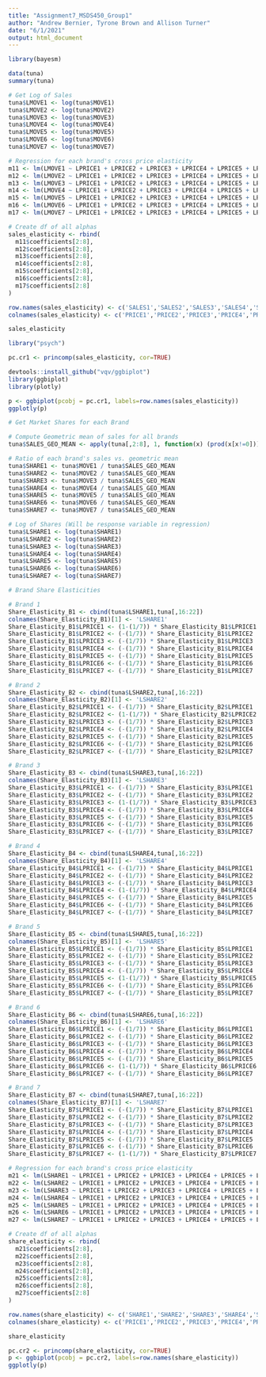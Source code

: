 ```yaml
---
title: "Assignment7_MSDS450_Group1"
author: "Andrew Bernier, Tyrone Brown and Allison Turner"
date: "6/1/2021"
output: html_document
---
```


```r
library(bayesm)
```

```r
data(tuna)
summary(tuna)

# Get Log of Sales
tuna$LMOVE1 <- log(tuna$MOVE1)
tuna$LMOVE2 <- log(tuna$MOVE2)
tuna$LMOVE3 <- log(tuna$MOVE3)
tuna$LMOVE4 <- log(tuna$MOVE4)
tuna$LMOVE5 <- log(tuna$MOVE5)
tuna$LMOVE6 <- log(tuna$MOVE6)
tuna$LMOVE7 <- log(tuna$MOVE7)

```

``` r

# Regression for each brand's cross price elasticity
m11 <- lm(LMOVE1 ~ LPRICE1 + LPRICE2 + LPRICE3 + LPRICE4 + LPRICE5 + LPRICE6 + LPRICE7, data = tuna)
m12 <- lm(LMOVE2 ~ LPRICE1 + LPRICE2 + LPRICE3 + LPRICE4 + LPRICE5 + LPRICE6 + LPRICE7, data = tuna)
m13 <- lm(LMOVE3 ~ LPRICE1 + LPRICE2 + LPRICE3 + LPRICE4 + LPRICE5 + LPRICE6 + LPRICE7, data = tuna)
m14 <- lm(LMOVE4 ~ LPRICE1 + LPRICE2 + LPRICE3 + LPRICE4 + LPRICE5 + LPRICE6 + LPRICE7, data = tuna)
m15 <- lm(LMOVE5 ~ LPRICE1 + LPRICE2 + LPRICE3 + LPRICE4 + LPRICE5 + LPRICE6 + LPRICE7, data = tuna)
m16 <- lm(LMOVE6 ~ LPRICE1 + LPRICE2 + LPRICE3 + LPRICE4 + LPRICE5 + LPRICE6 + LPRICE7, data = tuna)
m17 <- lm(LMOVE7 ~ LPRICE1 + LPRICE2 + LPRICE3 + LPRICE4 + LPRICE5 + LPRICE6 + LPRICE7, data = tuna)

# Create df of all alphas
sales_elasticity <- rbind(
  m11$coefficients[2:8], 
  m12$coefficients[2:8], 
  m13$coefficients[2:8], 
  m14$coefficients[2:8], 
  m15$coefficients[2:8], 
  m16$coefficients[2:8], 
  m17$coefficients[2:8]
)

row.names(sales_elasticity) <- c('SALES1','SALES2','SALES3','SALES4','SALES5','SALES6','SALES7')
colnames(sales_elasticity) <- c('PRICE1','PRICE2','PRICE3','PRICE4','PRICE5','PRICE6','PRICE7')

sales_elasticity
```

```r
library("psych")

pc.cr1 <- princomp(sales_elasticity, cor=TRUE)

devtools::install_github("vqv/ggbiplot")
library(ggbiplot)
library(plotly)

p <- ggbiplot(pcobj = pc.cr1, labels=row.names(sales_elasticity))
ggplotly(p)
```

```r
# Get Market Shares for each Brand

# Compute Geometric mean of sales for all brands
tuna$SALES_GEO_MEAN <- apply(tuna[,2:8], 1, function(x) (prod(x[x!=0]))^(1/sum(x!=0)))

# Ratio of each brand's sales vs. geometric mean
tuna$SHARE1 <- tuna$MOVE1 / tuna$SALES_GEO_MEAN
tuna$SHARE2 <- tuna$MOVE2 / tuna$SALES_GEO_MEAN
tuna$SHARE3 <- tuna$MOVE3 / tuna$SALES_GEO_MEAN
tuna$SHARE4 <- tuna$MOVE4 / tuna$SALES_GEO_MEAN
tuna$SHARE5 <- tuna$MOVE5 / tuna$SALES_GEO_MEAN
tuna$SHARE6 <- tuna$MOVE6 / tuna$SALES_GEO_MEAN
tuna$SHARE7 <- tuna$MOVE7 / tuna$SALES_GEO_MEAN

# Log of Shares (Will be response variable in regression)
tuna$LSHARE1 <- log(tuna$SHARE1)
tuna$LSHARE2 <- log(tuna$SHARE2)
tuna$LSHARE3 <- log(tuna$SHARE3)
tuna$LSHARE4 <- log(tuna$SHARE4)
tuna$LSHARE5 <- log(tuna$SHARE5)
tuna$LSHARE6 <- log(tuna$SHARE6)
tuna$LSHARE7 <- log(tuna$SHARE7)

# Brand Share Elasticities

# Brand 1
Share_Elasticity_B1 <- cbind(tuna$LSHARE1,tuna[,16:22])
colnames(Share_Elasticity_B1)[1] <- 'LSHARE1'
Share_Elasticity_B1$LPRICE1 <- (1-(1/7)) * Share_Elasticity_B1$LPRICE1
Share_Elasticity_B1$LPRICE2 <- (-(1/7)) * Share_Elasticity_B1$LPRICE2
Share_Elasticity_B1$LPRICE3 <- (-(1/7)) * Share_Elasticity_B1$LPRICE3
Share_Elasticity_B1$LPRICE4 <- (-(1/7)) * Share_Elasticity_B1$LPRICE4
Share_Elasticity_B1$LPRICE5 <- (-(1/7)) * Share_Elasticity_B1$LPRICE5
Share_Elasticity_B1$LPRICE6 <- (-(1/7)) * Share_Elasticity_B1$LPRICE6
Share_Elasticity_B1$LPRICE7 <- (-(1/7)) * Share_Elasticity_B1$LPRICE7

# Brand 2
Share_Elasticity_B2 <- cbind(tuna$LSHARE2,tuna[,16:22])
colnames(Share_Elasticity_B2)[1] <- 'LSHARE2'
Share_Elasticity_B2$LPRICE1 <- (-(1/7)) * Share_Elasticity_B2$LPRICE1
Share_Elasticity_B2$LPRICE2 <- (1-(1/7)) * Share_Elasticity_B2$LPRICE2
Share_Elasticity_B2$LPRICE3 <- (-(1/7)) * Share_Elasticity_B2$LPRICE3
Share_Elasticity_B2$LPRICE4 <- (-(1/7)) * Share_Elasticity_B2$LPRICE4
Share_Elasticity_B2$LPRICE5 <- (-(1/7)) * Share_Elasticity_B2$LPRICE5
Share_Elasticity_B2$LPRICE6 <- (-(1/7)) * Share_Elasticity_B2$LPRICE6
Share_Elasticity_B2$LPRICE7 <- (-(1/7)) * Share_Elasticity_B2$LPRICE7

# Brand 3
Share_Elasticity_B3 <- cbind(tuna$LSHARE3,tuna[,16:22])
colnames(Share_Elasticity_B3)[1] <- 'LSHARE3'
Share_Elasticity_B3$LPRICE1 <- (-(1/7)) * Share_Elasticity_B3$LPRICE1
Share_Elasticity_B3$LPRICE2 <- (-(1/7)) * Share_Elasticity_B3$LPRICE2
Share_Elasticity_B3$LPRICE3 <- (1-(1/7)) * Share_Elasticity_B3$LPRICE3
Share_Elasticity_B3$LPRICE4 <- (-(1/7)) * Share_Elasticity_B3$LPRICE4
Share_Elasticity_B3$LPRICE5 <- (-(1/7)) * Share_Elasticity_B3$LPRICE5
Share_Elasticity_B3$LPRICE6 <- (-(1/7)) * Share_Elasticity_B3$LPRICE6
Share_Elasticity_B3$LPRICE7 <- (-(1/7)) * Share_Elasticity_B3$LPRICE7

# Brand 4
Share_Elasticity_B4 <- cbind(tuna$LSHARE4,tuna[,16:22])
colnames(Share_Elasticity_B4)[1] <- 'LSHARE4'
Share_Elasticity_B4$LPRICE1 <- (-(1/7)) * Share_Elasticity_B4$LPRICE1
Share_Elasticity_B4$LPRICE2 <- (-(1/7)) * Share_Elasticity_B4$LPRICE2
Share_Elasticity_B4$LPRICE3 <- (-(1/7)) * Share_Elasticity_B4$LPRICE3
Share_Elasticity_B4$LPRICE4 <- (1-(1/7)) * Share_Elasticity_B4$LPRICE4
Share_Elasticity_B4$LPRICE5 <- (-(1/7)) * Share_Elasticity_B4$LPRICE5
Share_Elasticity_B4$LPRICE6 <- (-(1/7)) * Share_Elasticity_B4$LPRICE6
Share_Elasticity_B4$LPRICE7 <- (-(1/7)) * Share_Elasticity_B4$LPRICE7

# Brand 5
Share_Elasticity_B5 <- cbind(tuna$LSHARE5,tuna[,16:22])
colnames(Share_Elasticity_B5)[1] <- 'LSHARE5'
Share_Elasticity_B5$LPRICE1 <- (-(1/7)) * Share_Elasticity_B5$LPRICE1
Share_Elasticity_B5$LPRICE2 <- (-(1/7)) * Share_Elasticity_B5$LPRICE2
Share_Elasticity_B5$LPRICE3 <- (-(1/7)) * Share_Elasticity_B5$LPRICE3
Share_Elasticity_B5$LPRICE4 <- (-(1/7)) * Share_Elasticity_B5$LPRICE4
Share_Elasticity_B5$LPRICE5 <- (1-(1/7)) * Share_Elasticity_B5$LPRICE5
Share_Elasticity_B5$LPRICE6 <- (-(1/7)) * Share_Elasticity_B5$LPRICE6
Share_Elasticity_B5$LPRICE7 <- (-(1/7)) * Share_Elasticity_B5$LPRICE7

# Brand 6
Share_Elasticity_B6 <- cbind(tuna$LSHARE6,tuna[,16:22])
colnames(Share_Elasticity_B6)[1] <- 'LSHARE6'
Share_Elasticity_B6$LPRICE1 <- (-(1/7)) * Share_Elasticity_B6$LPRICE1
Share_Elasticity_B6$LPRICE2 <- (-(1/7)) * Share_Elasticity_B6$LPRICE2
Share_Elasticity_B6$LPRICE3 <- (-(1/7)) * Share_Elasticity_B6$LPRICE3
Share_Elasticity_B6$LPRICE4 <- (-(1/7)) * Share_Elasticity_B6$LPRICE4
Share_Elasticity_B6$LPRICE5 <- (-(1/7)) * Share_Elasticity_B6$LPRICE5
Share_Elasticity_B6$LPRICE6 <- (1-(1/7)) * Share_Elasticity_B6$LPRICE6
Share_Elasticity_B6$LPRICE7 <- (-(1/7)) * Share_Elasticity_B6$LPRICE7

# Brand 7
Share_Elasticity_B7 <- cbind(tuna$LSHARE7,tuna[,16:22])
colnames(Share_Elasticity_B7)[1] <- 'LSHARE7'
Share_Elasticity_B7$LPRICE1 <- (-(1/7)) * Share_Elasticity_B7$LPRICE1
Share_Elasticity_B7$LPRICE2 <- (-(1/7)) * Share_Elasticity_B7$LPRICE2
Share_Elasticity_B7$LPRICE3 <- (-(1/7)) * Share_Elasticity_B7$LPRICE3
Share_Elasticity_B7$LPRICE4 <- (-(1/7)) * Share_Elasticity_B7$LPRICE4
Share_Elasticity_B7$LPRICE5 <- (-(1/7)) * Share_Elasticity_B7$LPRICE5
Share_Elasticity_B7$LPRICE6 <- (-(1/7)) * Share_Elasticity_B7$LPRICE6
Share_Elasticity_B7$LPRICE7 <- (1-(1/7)) * Share_Elasticity_B7$LPRICE7

# Regression for each brand's cross price elasticity
m21 <- lm(LSHARE1 ~ LPRICE1 + LPRICE2 + LPRICE3 + LPRICE4 + LPRICE5 + LPRICE6 + LPRICE7, data = Share_Elasticity_B1)
m22 <- lm(LSHARE2 ~ LPRICE1 + LPRICE2 + LPRICE3 + LPRICE4 + LPRICE5 + LPRICE6 + LPRICE7, data = Share_Elasticity_B2)
m23 <- lm(LSHARE3 ~ LPRICE1 + LPRICE2 + LPRICE3 + LPRICE4 + LPRICE5 + LPRICE6 + LPRICE7, data = Share_Elasticity_B3)
m24 <- lm(LSHARE4 ~ LPRICE1 + LPRICE2 + LPRICE3 + LPRICE4 + LPRICE5 + LPRICE6 + LPRICE7, data = Share_Elasticity_B4)
m25 <- lm(LSHARE5 ~ LPRICE1 + LPRICE2 + LPRICE3 + LPRICE4 + LPRICE5 + LPRICE6 + LPRICE7, data = Share_Elasticity_B5)
m26 <- lm(LSHARE6 ~ LPRICE1 + LPRICE2 + LPRICE3 + LPRICE4 + LPRICE5 + LPRICE6 + LPRICE7, data = Share_Elasticity_B6)
m27 <- lm(LSHARE7 ~ LPRICE1 + LPRICE2 + LPRICE3 + LPRICE4 + LPRICE5 + LPRICE6 + LPRICE7, data = Share_Elasticity_B7)

# Create df of all alphas
share_elasticity <- rbind(
  m21$coefficients[2:8], 
  m22$coefficients[2:8], 
  m23$coefficients[2:8], 
  m24$coefficients[2:8], 
  m25$coefficients[2:8], 
  m26$coefficients[2:8], 
  m27$coefficients[2:8]
)

row.names(share_elasticity) <- c('SHARE1','SHARE2','SHARE3','SHARE4','SHARE5','SHARE6','SHARE7')
colnames(share_elasticity) <- c('PRICE1','PRICE2','PRICE3','PRICE4','PRICE5','PRICE6','PRICE7')

share_elasticity
```

```r

pc.cr2 <- princomp(share_elasticity, cor=TRUE)
p <- ggbiplot(pcobj = pc.cr2, labels=row.names(share_elasticity))
ggplotly(p)
```
